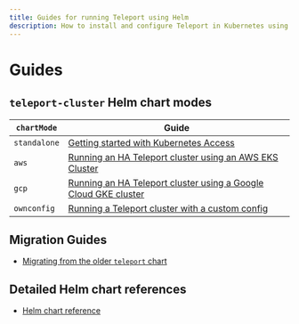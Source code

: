 ```yaml
---
title: Guides for running Teleport using Helm
description: How to install and configure Teleport in Kubernetes using Helm
---
```


# Guides

## `teleport-cluster` Helm chart modes

| `chartMode` | Guide |
| - | - |
| `standalone` | [Getting started with Kubernetes Access](../getting-started.mdx) |
| `aws` | [Running an HA Teleport cluster using an AWS EKS Cluster](./guides/aws.mdx) |
| `gcp` | [Running an HA Teleport cluster using a Google Cloud GKE cluster](./guides/gcp.mdx) |
| `ownconfig` | [Running a Teleport cluster with a custom config](./guides/ownconfig.mdx) |

## Migration Guides

- [Migrating from the older `teleport` chart](./guides/migration.mdx)

## Detailed Helm chart references

- [Helm chart reference](./reference.mdx)
